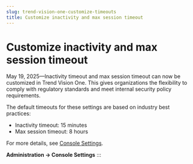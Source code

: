 ```yaml
---
slug: trend-vision-one-customize-timeouts
title: Customize inactivity and max session timeout
---
```

# Customize inactivity and max session timeout

May 19, 2025—Inactivity timeout and max session timeout can now be customized in Trend Vision One. This gives organizations the flexibility to comply with regulatory standards and meet internal security policy requirements.

The default timeouts for these settings are based on industry best practices:

- Inactivity timeout: 15 minutes
- Max session timeout: 8 hours

For more details, see [Console Settings](console-settings.mdx).

**Administration → Console Settings**
:::
